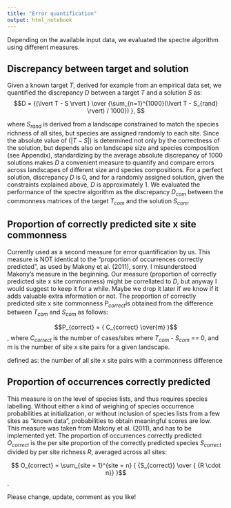```yaml
---
title: "Error quantification"
output: html_notebook
---
```

Depending on the available input data, we evaluated the spectre algorithm using different measures. 

## Discrepancy between target and solution
Given a known target $T$, derived for example from an empirical data set, we quantified the discrepancy $D$ between a target $T$ and a solution $S$ as:
$$D = {(\lvert T - S \rvert )  \over {\sum_{n=1}^{1000}(\lvert T - S_{rand} \rvert) / 1000}) }, $$

where $S_{rand}$ is derived from a landscape constrained to match the species richness of all sites, but species are assigned randomly to each site. Since the absolute value of $(\lvert T - S \rvert )$ is determined not only by the correctness of the solution, but depends also on landscape size and species composition (see Appendix), standardizing by the average absolute discrepancy of 1000 solutions makes $D$ a convenient measure to quantify and compare errors across landscapes of different size and species compositions. For a perfect solution, discrepancy $D$ is 0, and for a randomly assigned solution, given the constraints explained above, $D$ is approximately 1. We evaluated the performance of the spectre algorithm as the discrepancy $D_{com}$ between the commonness matrices of the target $T_{com}$ and the solution $S_{com}$. 

## Proportion of correctly predicted site x site commonness
Currently used as a second measure for error quantification by us. This measure is NOT identical to the "proportion of occurrences correctly predicted", as used by Makony et al. (2011), sorry. I misunderstood Makony's measure in the beginning. Our measure (proportion of correctly predicted site x site commonness) might be correllated to $D$, but anyway I would suggest to keep it for a while. Maybe we drop it later if we know if it adds valuable extra information or not. The proportion of correctly predicted site x site commonness $P_{correct}$is obtained from the difference between $T_{com}$ and $S_{com}$ as follows: 

$$P_{correct} = { C_{correct} \over{m}  }$$,
where $C_{correct}$ is the number of cases/sites where $T_{com}$ - $S_{com}$ == 0, and m is the number of site x site pairs for a given landscape.  



defined as: the number of all site x site pairs with a commonness difference 

## Proportion of occurrences correctly predicted 
This measure is on the level of species lists, and thus requires species labelling. Without either a kind of weighing of species occurrence probabilities at initialization, or without inclusion of species lists from a few sites as "known data", probabilities to obtain meaningful scores are low. This measure was taken from Makony et al. (2011), and has to be implemented yet. The proportion of occurrences correctly predicted $O_{correct}$ is the per site proportion of the correctly predicted species $S_{correct}$ divided by per site richness $R$, averaged across all sites:

$$ O_{correct} = \sum_{site = 1}^{site = n} { {S_{correct}} \over { {R \cdot n}} }$$.  

Please change, update, comment as you like! 